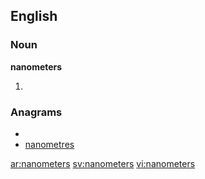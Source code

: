 ==English==

===Noun===
'''nanometers'''

# {{plural of|[[nanometer]]}}

===Anagrams===
* {{alphagram|aeemnnorst}}
* [[nanometres#English|nanometres]]

[[ar:nanometers]]
[[sv:nanometers]]
[[vi:nanometers]]
